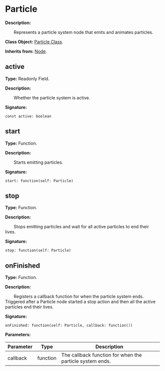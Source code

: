 # Particle

**Description:**

&emsp;&emsp;Represents a particle system node that emits and animates particles.

**Class Object:** [Particle Class](/docs/api/Class%20Object/Particle).

**Inherits from:** [Node](/docs/api/Class/Node).

## active

**Type:** Readonly Field.

**Description:**

&emsp;&emsp;Whether the particle system is active.

**Signature:**
```tl
const active: boolean
```

## start

**Type:** Function.

**Description:**

&emsp;&emsp;Starts emitting particles.

**Signature:**
```tl
start: function(self: Particle)
```

## stop

**Type:** Function.

**Description:**

&emsp;&emsp;Stops emitting particles and wait for all active particles to end their lives.

**Signature:**
```tl
stop: function(self: Particle)
```

## onFinished

**Type:** Function.

**Description:**

&emsp;&emsp;Registers a callback function for when the particle system ends.
Triggered after a Particle node started a stop action and then all the active particles end their lives.

**Signature:**
```tl
onFinished: function(self: Particle, callback: function())
```

**Parameters:**

| Parameter | Type | Description |
| --- | --- | --- |
| callback | function | The callback function for when the particle system ends. |